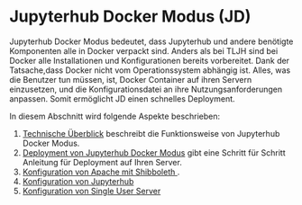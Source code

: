 # Jupyterhub Docker Modus (JD)

Jupyterhub Docker Modus bedeutet, dass Jupyterhub und andere benötigte Komponenten alle in Docker verpackt sind. 
Anders als bei TLJH sind bei Docker alle Installationen und Konfigurationen bereits vorbereitet. 
Dank der Tatsache,dass Docker nicht vom Operationssystem abhängig ist.
Alles, was die Benutzer tun müssen, ist, Docker Container auf ihren Servern einzusetzen, und die Konfigurationsdatei an ihre Nutzungsanforderungen anpassen.
Somit ermöglicht JD einen schnelles Deployment.

In diesem Abschnitt wird folgende Aspekte beschrieben:

1. [Technische Überblick](/Jupyter_Docker/Technische_Überblick) beschreibt die Funktionsweise von Jupyterhub Docker Modus.
2. [Deployment von Jupyterhub Docker Modus](/Jupyter_Docker/Deploy) gibt eine Schritt für Schritt Anleitung für Deployment auf Ihren Server.
3. [Konfiguration von Apache mit Shibboleth ](/Jupyter_Docker/Shibboleth).
4. [Konfiguration von Jupyterhub](/Jupyter_Docker/Hub)
5. [Konfiguration von Single User Server](/Jupyter_Docker/Lab)